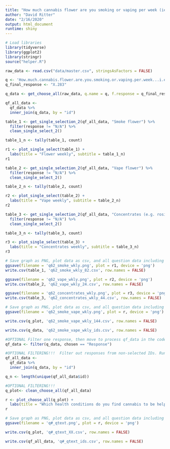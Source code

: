 ```yaml
---
title: "How much cannabis flower are you smoking or vaping per week (ie. grams, ounces, etc)?"
author: "David Ritter"
date: "2/16/2020"
output: html_document
runtime: shiny
---
```


```r
# Load libraries
library(tidyverse)
library(ggplot2)
library(stringr)
source("helper.R")
```

```r
raw_data <- read.csv("data/master.csv", stringsAsFactors = FALSE)
```

```r
q <- 'How.much.cannabis.flower.are.you.smoking.or.vaping.per.week...i.e..grams..ounces..etc..'
q_final_response <- "X.283"

q_data <- get_choose_all(raw_data, q.name = q, f.response = q_final_response)
```

```r
qf_all_data <- 
  qf_data %>%
  inner_join(q_data, by = "id")
```

```r
table_1 <- get_single_selection_2(qf_all_data, "Smoke flower") %>%
  filter(response != "N/A") %>%
  clean_single_select_2()

table_1_n <- tally(table_1, count)

r1 <- plot_single_select(table_1) +
  labs(title = "Flower weekly", subtitle = table_1_n)
r1
```

```r
table_2 <- get_single_selection_2(qf_all_data, "Vape flower") %>%
  filter(response != "N/A") %>%
  clean_single_select_2()

table_2_n <- tally(table_2, count)

r2 <- plot_single_select(table_2) +
  labs(title = "Vape weekly", subtitle = table_2_n)
r2
```

```r
table_3 <- get_single_selection_2(qf_all_data, "Concentrates (e.g. rosin, shatter, wax, hash, kief)") %>%
  filter(response != "N/A") %>%
  clean_single_select_2()

table_3_n <- tally(table_3, count)

r3 <- plot_single_select(table_3) +
  labs(title = "Concentrates weekly", subtitle = table_3_n)
r3
```

```r
# Save graph as PNG, plot data as csv, and all question data including response IDs as csv (save question n and N at end of plot file as "_x.x")
ggsave(filename = 'q62_smoke_wkly.png', plot = r1, device = 'png')
write.csv(table_1, 'q62_smoke_wkly_82.csv', row.names = FALSE)

ggsave(filename = 'q62_vape_wkly.png', plot = r2, device = 'png')
write.csv(table_2, 'q62_vape_wkly_24.csv', row.names = FALSE)

ggsave(filename = 'q62_concentrates_wkly.png', plot = r3, device = 'png')
write.csv(table_3, 'q62_concentrates_wkly_44.csv', row.names = FALSE)
```










```r
# Save graph as PNG, plot data as csv, and all question data including response IDs as csv (save question n and N at end of plot file as "_x.x")
ggsave(filename = 'q62_smoke_vape_wkly.png', plot = r, device = 'png')

write.csv(q_plot, 'q62_smoke_vape_wkly_144.csv', row.names = FALSE)

write.csv(q_data, 'q62_smoke_vape_wkly_ids.csv', row.names = FALSE)
```


```r
#OPTIONAL Filter one response, then move to process qf_data in the code of the other question being analyzed
qf_data <- filter(q_data, chosen == "Response")
```

```r
#OPTIONAL FILTERING!!!  Filter out responses from non-selected IDs. Run after step that generates q_data.
qf_all_data <- 
  qf_data %>%
  inner_join(q_data, by = "id")

q_n <- length(unique(qf_all_data$id))
```

```r
#OPTIONAL FILTERING!!!
q_plot<- clean_choose_all(qf_all_data)

r <- plot_choose_all(q_plot) +
  labs(title = "Which health conditions do you find cannabis to be helpful in treating? (Please select all that apply)", subtitle = q_n)
r
```

```r
# Save graph as PNG, plot data as csv, and all question data including response IDs as csv (save question n and N at end of plot file as "_x.x")
ggsave(filename = 'q#_qtext.png', plot = r, device = 'png')

write.csv(q_plot, 'q#_qtext_XX.csv', row.names = FALSE)

write.csv(qf_all_data, 'q#_qtext_ids.csv', row.names = FALSE)
```
